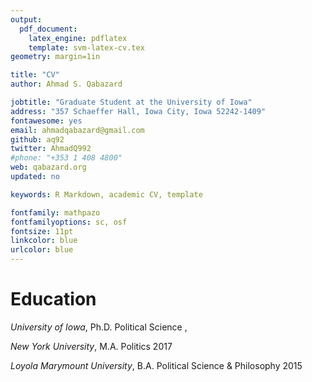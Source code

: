 ```yaml
---
output: 
  pdf_document:
    latex_engine: pdflatex
    template: svm-latex-cv.tex
geometry: margin=1in

title: "CV"
author: Ahmad S. Qabazard

jobtitle: "Graduate Student at the University of Iowa"
address: "357 Schaeffer Hall, Iowa City, Iowa 52242-1409"
fontawesome: yes
email: ahmadqabazard@gmail.com
github: aq92
twitter: AhmadQ992
#phone: "+353 1 408 4800"
web: qabazard.org
updated: no

keywords: R Markdown, academic CV, template

fontfamily: mathpazo
fontfamilyoptions: sc, osf
fontsize: 11pt
linkcolor: blue
urlcolor: blue
---
```


# Education

*University of Iowa*, Ph.D. Political Science \hfill,  

*New York University*, M.A. Politics \hfill 2017


*Loyola Marymount University*, B.A. Political Science & Philosophy \hfill 2015

